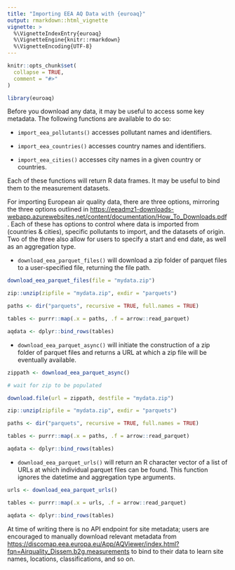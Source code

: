 ```yaml
---
title: "Importing EEA AQ Data with {euroaq}"
output: rmarkdown::html_vignette
vignette: >
  %\VignetteIndexEntry{euroaq}
  %\VignetteEngine{knitr::rmarkdown}
  %\VignetteEncoding{UTF-8}
---
```


```r
knitr::opts_chunk$set(
  collapse = TRUE,
  comment = "#>"
)
```

```r
library(euroaq)
```

Before you download any data, it may be useful to access some key metadata. The following functions are available to do so:

- `import_eea_pollutants()` accesses pollutant names and identifiers.

- `import_eea_countries()` accesses country names and identifiers.

- `import_eea_cities()` accesses city names in a given country or countries.

Each of these functions will return R data frames. It may be useful to bind them to the measurement datasets.

For importing European air quality data, there are three options, mirroring the three options outlined in <https://eeadmz1-downloads-webapp.azurewebsites.net/content/documentation/How_To_Downloads.pdf>. Each of these has options to control where data is imported from (countries & cities), specific pollutants to import, and the datasets of origin. Two of the three also allow for users to specify a start and end date, as well as an aggregation type.

- `download_eea_parquet_files()` will download a zip folder of parquet files to a user-specified file, returning the file path.

```r
download_eea_parquet_files(file = "mydata.zip")

zip::unzip(zipfile = "mydata.zip", exdir = "parquets")

paths <- dir("parquets", recursive = TRUE, full.names = TRUE)

tables <- purrr::map(.x = paths, .f = arrow::read_parquet)

aqdata <- dplyr::bind_rows(tables)
```

- `download_eea_parquet_async()` will initiate the construction of a zip folder of parquet files and returns a URL at which a zip file will be eventually available.

```r
zippath <- download_eea_parquet_async()

# wait for zip to be populated

download.file(url = zippath, destfile = "mydata.zip")

zip::unzip(zipfile = "mydata.zip", exdir = "parquets")

paths <- dir("parquets", recursive = TRUE, full.names = TRUE)

tables <- purrr::map(.x = paths, .f = arrow::read_parquet)

aqdata <- dplyr::bind_rows(tables)
```

- `download_eea_parquet_urls()` will return an R character vector of a list of URLs at which individual parquet files can be found. This function ignores the datetime and aggregation type arguments.

```r
urls <- download_eea_parquet_urls()

tables <- purrr::map(.x = urls, .f = arrow::read_parquet)

aqdata <- dplyr::bind_rows(tables)
```

At time of writing there is no API endpoint for site metadata; users are encouraged to manually download relevant metadata from <https://discomap.eea.europa.eu/App/AQViewer/index.html?fqn=Airquality_Dissem.b2g.measurements> to bind to their data to learn site names, locations, classifications, and so on.
